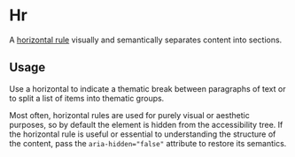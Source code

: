 
<Meta of={Stories} />

# Hr

<Status variant="stable" />

A [horizontal rule](https://developer.mozilla.org/en-US/docs/Web/HTML/Element/hr) visually and semantically separates content into sections.

<Story of={Stories.Base} />
<Props />

## Usage

Use a horizontal to indicate a thematic break between paragraphs of text or to split a list of items into thematic groups.

Most often, horizontal rules are used for purely visual or aesthetic purposes, so by default the element is hidden from the accessibility tree. If the horizontal rule is useful or essential to understanding the structure of the content, pass the `aria-hidden="false"` attribute to restore its semantics.

